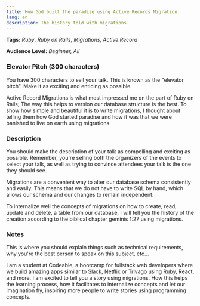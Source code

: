 ```yaml
---
title: How God built the paradise using Active Records Migration.
lang: en
description: The history told with migrations.
---
```


**Tags:** _Ruby_, _Ruby on Rails_, _Migrations_, _Active Record_

**Audience Level:** _Beginner, All_

### Elevator Pitch (300 characters)

<div css={{ color: "#888", fontStyle: "italic", fontSize: "0.8em" }}>
You have 300 characters to sell your talk. This is known as the "elevator pitch". Make it as exciting and enticing as possible.
</div>

Active Record Migrations is what most impressed me on the part of Ruby on Rails; The way this helps to version our database structure is the best. To show how simple and beautiful it is to write migrations, I thought about telling them how God started paradise and how it was that we were banished to live on earth using migrations.

### Description

<div css={{ color: "#888", fontStyle: "italic", fontSize: "0.8em" }}>
You should make the description of your talk as compelling and exciting as possible. Remember, you're selling both the organizers of the events to select your talk, as well as trying to convince attendees your talk is the one they should see.
</div>

Migrations are a convenient way to alter our database schema consistently and easily. This means that we do not have to write SQL by hand, which allows our schema and our changes to remain independent.

To internalize well the concepts of migrations on how to create, read, update and delete, a table from our database, I will tell you the history of the creation according to the biblical chapter geminis 1:27 using migrations.

### Notes

<div css={{ color: "#888", fontStyle: "italic", fontSize: "0.8em" }}>
 This is where you should explain things such as technical requirements, why you're the best person to speak on this subject, etc...
</div>

I am a student at Codeable, a bootcamp for fullstack web developers where we build amazing apps similar to Slack, Netflix or Trivago using Ruby, React, and more. I am excited to tell you a story using migrations. How this helps the learning process, how it facilitates to internalize concepts and let our imagination fly, inspiring more people to write stories using programming concepts.
